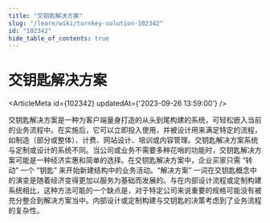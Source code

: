 ```yaml
---
title: "交钥匙解决方案"
slug: "/learn/wiki/turnkey-solution-102342"
id: "102342"
hide_table_of_contents: true
---
```



# 交钥匙解决方案

<ArticleMeta id={102342} updatedAt={'2023-09-26 13:59:00'} />
<div className='border-solid border-b border-t-0 my-4 border-[var(--ifm-color-gray-300)]' />

交钥匙解决方案是一种为客户端量身打造的从头到尾构建的系统，可轻松嵌入当前的业务流程中。在实施后，它可以立即投入使用，并被设计用来满足特定的流程，如制造（部分或整体）、计费、网站设计、培训或内容管理。交钥匙解决方案系统与定制或设计的系统不同。当公司或业务不需要多种花哨的功能时，交钥匙解决方案可能是一种经济实惠和简单的选择。在交钥匙解决方案中，企业买家只需 “转动” 一个 “钥匙” 来开始新建结构中的业务活动。“解决方案” 一词在交钥匙概念中的演变是随着经济变得更加以服务为基础而发展的。与在内部设计流程或定制构建系统相比，这种方法可能的一个缺点是，对于特定公司来说重要的规格可能没有被充分整合到解决方案当中。内部设计或定制构建与交钥匙的决策考虑到了业务流程的复杂性。
